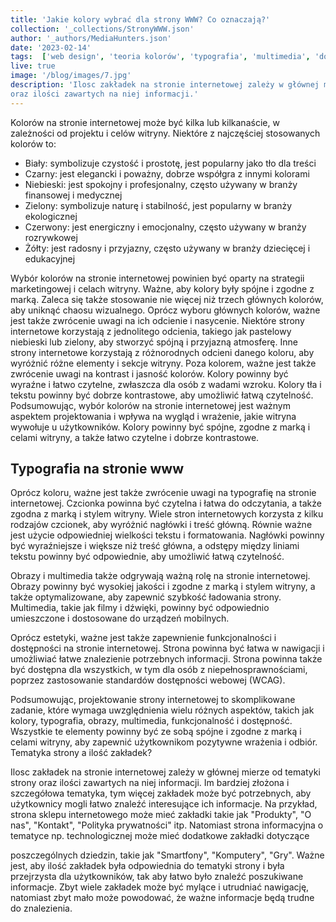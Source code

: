 ```yaml
---
title: 'Jakie kolory wybrać dla strony WWW? Co oznaczają?'
collection: '_collections/StronyWWW.json'
author: '_authors/MediaHunters.json'
date: '2023-02-14'
tags:  ['web design', 'teoria kolorów', 'typografia', 'multimedia', 'dostępność']
live: true
image: '/blog/images/7.jpg'
description: 'Ilosc zakładek na stronie internetowej zależy w głównej mierze od tematyki strony
oraz ilości zawartych na niej informacji.'
---
```


Kolorów na stronie internetowej może być kilka lub kilkanaście, w zależności od
projektu i celów witryny. Niektóre z najczęściej stosowanych kolorów to:
- Biały: symbolizuje czystość i prostotę, jest popularny jako tło dla treści
- Czarny: jest elegancki i poważny, dobrze współgra z innymi kolorami
- Niebieski: jest spokojny i profesjonalny, często używany w branży finansowej i
medycznej
- Zielony: symbolizuje naturę i stabilność, jest popularny w branży ekologicznej
- Czerwony: jest energiczny i emocjonalny, często używany w branży
rozrywkowej
- Żółty: jest radosny i przyjazny, często używany w branży dziecięcej i
edukacyjnej

Wybór kolorów na stronie internetowej powinien być oparty na strategii
marketingowej i celach witryny. Ważne, aby kolory były spójne i zgodne z marką.
Zaleca się także stosowanie nie więcej niż trzech głównych kolorów, aby uniknąć
chaosu wizualnego.
Oprócz wyboru głównych kolorów, ważne jest także zwrócenie uwagi na ich odcienie
i nasycenie. Niektóre strony internetowe korzystają z jednolitego odcienia, takiego jak
pastelowy niebieski lub zielony, aby stworzyć spójną i przyjazną atmosferę. Inne
strony internetowe korzystają z różnorodnych odcieni danego koloru, aby wyróżnić
różne elementy i sekcje witryny.
Poza kolorem, ważne jest także zwrócenie uwagi na kontrast i jasność kolorów.
Kolory powinny być wyraźne i łatwo czytelne, zwłaszcza dla osób z wadami wzroku.
Kolory tła i tekstu powinny być dobrze kontrastowe, aby umożliwić łatwą czytelność.
Podsumowując, wybór kolorów na stronie internetowej jest ważnym aspektem
projektowania i wpływa na wygląd i wrażenie, jakie witryna wywołuje u użytkowników.
Kolory powinny być spójne, zgodne z marką i celami witryny, a także łatwo czytelne i
dobrze kontrastowe.

## Typografia na stronie www

Oprócz koloru, ważne jest także zwrócenie uwagi na typografię na stronie
internetowej. Czcionka powinna być czytelna i łatwa do odczytania, a także zgodna z
marką i stylem witryny. Wiele stron internetowych korzysta z kilku rodzajów czcionek,
aby wyróżnić nagłówki i treść główną.
Równie ważne jest użycie odpowiedniej wielkości tekstu i formatowania. Nagłówki
powinny być wyraźniejsze i większe niż treść główna, a odstępy między liniami tekstu
powinny być odpowiednie, aby umożliwić łatwą czytelność.

Obrazy i multimedia także odgrywają ważną rolę na stronie internetowej. Obrazy
powinny być wysokiej jakości i zgodne z marką i stylem witryny, a także
optymalizowane, aby zapewnić szybkość ładowania strony. Multimedia, takie jak
filmy i dźwięki, powinny być odpowiednio umieszczone i dostosowane do urządzeń
mobilnych.

Oprócz estetyki, ważne jest także zapewnienie funkcjonalności i dostępności na
stronie internetowej. Strona powinna być łatwa w nawigacji i umożliwiać łatwe
znalezienie potrzebnych informacji. Strona powinna także być dostępna dla
wszystkich, w tym dla osób z niepełnosprawnościami, poprzez zastosowanie
standardów dostępności webowej (WCAG).

Podsumowując, projektowanie strony internetowej to skomplikowane zadanie, które
wymaga uwzględnienia wielu różnych aspektów, takich jak kolory, typografia, obrazy,
multimedia, funkcjonalność i dostępność. Wszystkie te elementy powinny być ze
sobą spójne i zgodne z marką i celami witryny, aby zapewnić użytkownikom
pozytywne wrażenia i odbiór.
Tematyka strony a ilość zakładek?

Ilosc zakładek na stronie internetowej zależy w głównej mierze od tematyki strony
oraz ilości zawartych na niej informacji. Im bardziej złożona i szczegółowa tematyka,
tym więcej zakładek może być potrzebnych, aby użytkownicy mogli łatwo znaleźć
interesujące ich informacje.
Na przykład, strona sklepu internetowego może mieć zakładki takie jak "Produkty",
"O nas", "Kontakt", "Polityka prywatności" itp. Natomiast strona informacyjna o
tematyce np. technologicznej może mieć dodatkowe zakładki dotyczące

poszczególnych dziedzin, takie jak "Smartfony", "Komputery", "Gry".
Ważne jest, aby ilość zakładek była odpowiednia do tematyki strony i była przejrzysta
dla użytkowników, tak aby łatwo było znaleźć poszukiwane informacje. Zbyt wiele
zakładek może być mylące i utrudniać nawigację, natomiast zbyt mało może
powodować, że ważne informacje będą trudne do znalezienia.
